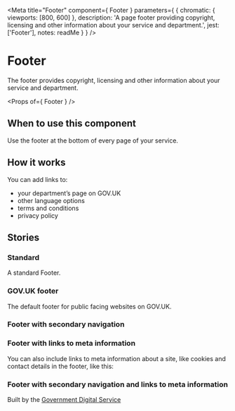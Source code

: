 
<Meta
  title="Footer"
  component={ Footer }
  parameters={ {
    chromatic: { viewports: [800, 600] },
    description: 'A page footer providing copyright, licensing and other information about your service and department.',
    jest: ['Footer'],
    notes: readMe
  } }
/>

# Footer

The footer provides copyright, licensing and other information about your service and department.

<Preview withToolbar>
  <Story name="Footer">
    <Footer govUK />
  </Story>
</Preview>

<Props of={ Footer } />


## When to use this component

Use the footer at the bottom of every page of your service.


## How it works

You can add links to:

- your department’s page on GOV.UK
- other language options
- terms and conditions
- privacy policy


## Stories
### Standard

A standard Footer.

<Preview>
  <Story name="Standard">
    <Footer />
  </Story>
</Preview>


### GOV.UK footer

The default footer for public facing websites on GOV.UK.

<Preview>
  <Story name="GOV.UK">
    <Footer govUK />
  </Story>
</Preview>

### Footer with secondary navigation

<Preview>
  <Story name="Navigation">
    <Footer govUK
      navigation={[
        {
          title: "Two column list",
          columns: 2,
          items: [
            {
              href: "#1",
              text: "Navigation item 1"
            },
            {
              href: "#2",
              text: "Navigation item 2"
            },
            {
              href: "#3",
              text: "Navigation item 3"
            },
            {
              href: "#4",
              text: "Navigation item 4"
            },
            {
              href: "#5",
              text: "Navigation item 5"
            },
            {
              href: "#6",
              text: "Navigation item 6"
            }
          ]
        },
        {
          title: "Single column list",
          items: [
            {
              href: "#1",
              text: "Navigation item 1"
            },
            {
              href: "#2",
              text: "Navigation item 2"
            },
            {
              href: "#3",
              text: "Navigation item 3"
            }
          ]
        }
      ]}
    />
  </Story>
</Preview>


### Footer with links to meta information

You can also include links to meta information about a site, like cookies and contact details in the footer, like this:

<Preview>
  <Story name="Meta links">
    <Footer govUK
      meta={[
        {
          href: "#1",
          text: "Item 1"
        },
        {
          href: "#2",
          text: "Item 2"
        },
        {
          href: "#3",
          text: "Item 3"
        }
      ]}
    />
  </Story>
</Preview>


### Footer with secondary navigation and links to meta information

<Preview>
  <Story name="Nav and meta">
    <Footer govUK
      navigation={[
        {
          title: "Services and information",
          columns: 2,
          items: [
            {
              href: "#",
              text: "Benefits"
            },
            {
              href: "#",
              text: "Births, deaths, marriages and care"
            },
            {
              href: "#",
              text: "Business and self-employed"
            },
            {
              href: "#",
              text: "Childcare and parenting"
            },
            {
              href: "#",
              text: "Citizenship and living in the UK"
            },
            {
              href: "#",
              text: "Crime, justice and the law"
            },
            {
              href: "#",
              text: "Disabled people"
            },
            {
              href: "#",
              text: "Driving and transport"
            },
            {
              href: "#",
              text: "Education and learning"
            },
            {
              href: "#",
              text: "Employing people"
            },
            {
              href: "#",
              text: "Environment and countryside"
            },
            {
              href: "#",
              text: "Housing and local services"
            },
            {
              href: "#",
              text: "Money and tax"
            },
            {
              href: "#",
              text: "Passports, travel and living abroad"
            },
            {
              href: "#",
              text: "Visas and immigration"
            },
            {
              href: "#",
              text: "Working, jobs and pensions"
            }
          ]
        },
        {
          title: "Departments and policy",
          items: [
            {
              href: "#",
              text: "How government works"
            },
            {
              href: "#",
              text: "Departments"
            },
            {
              href: "#",
              text: "Worldwide"
            },
            {
              href: "#",
              text: "Policies"
            },
            {
              href: "#",
              text: "Publications"
            },
            {
              href: "#",
              text: "Announcements"
            }
          ]
        }
      ]}
      meta={[
        {
          href: "#",
          text: "Help"
        },
        {
          href: "#",
          text: "Cookies"
        },
        {
          href: "#",
          text: "Contact"
        },
        {
          href: "#",
          text: "Terms and conditions"
        },
        {
          href: "#",
          text: "Rhestr o Wasanaethau Cymraeg"
        }
      ]}
    >
      Built by the <A href="#">Government Digital Service</A>
    </Footer>
  </Story>
</Preview>